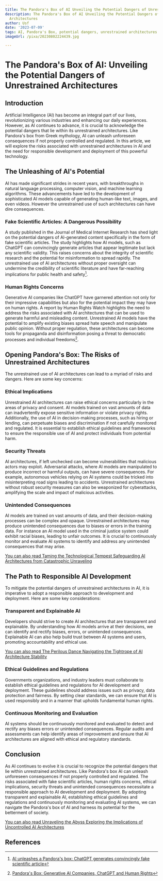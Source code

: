 ```yaml
---
title: The Pandora's Box of AI Unveiling the Potential Dangers of Unrestrained Architectures
description: The Pandora's Box of AI Unveiling the Potential Dangers of Unrestrained
  Architectures
author: Usf
date: '2023-07-09'
tags: AI, Pandora's Box, potential dangers, unrestrained architectures
imageUrl: /pixa/20230802224439.jpg

---
```

# The Pandora's Box of AI: Unveiling the Potential Dangers of Unrestrained Architectures

## Introduction

Artificial Intelligence (AI) has become an integral part of our lives, revolutionizing various industries  and enhancing our daily experiences. However, as AI continues to  advance, it is  crucial to  acknowledge the potential dangers that lie within its unrestrained architectures.  Like Pandora's box from Greek mythology, AI can  unleash unforeseen consequences if  not properly  controlled and regulated. In this article, we will explore the risks associated with unrestrained architectures in  AI  and the need for responsible development and deployment of this powerful technology.

## The Unleashing of AI's Potential

AI has made significant strides in recent years, with breakthroughs in natural language processing, computer vision, and machine  learning algorithms. These  advancements have led to the development of sophisticated AI models capable of  generating human-like text, images, and even videos. However  the unrestrained  use of such architectures can have dire consequences.

### Fake Scientific Articles:  A Dangerous  Possibility

A study published in the Journal of Medical Internet Research has shed light on the  potential dangers of AI-generated content specifically in the form of fake scientific articles. The study highlights how AI models,  such as ChatGPT can convincingly generate  articles that  appear legitimate but  lack any scientific validity. This raises concerns  about the integrity of scientific research and the potential  for  misinformation  to spread rapidly. The unrestrained use of AI architectures without  proper oversight can undermine the credibility of scientific literature and have far-reaching implications  for public health and safety[^1].

### Human Rights Concerns

Generative AI companies like ChatGPT have  garnered attention not  only for their  impressive capabilities but also for the  potential impact they may have on human rights. A report by Human  Rights Watch highlights the need to address the risks  associated with AI architectures that can be used to generate harmful and misleading content. Unrestrained AI models have the potential to amplify existing biases spread hate speech and manipulate public opinion. Without proper regulation, these architectures can become tools for propaganda and disinformation  posing a threat to democratic processes and individual freedoms[^2].

## Opening Pandora's Box: The Risks of Unrestrained Architectures

The unrestrained  use  of AI architectures can lead to a myriad of risks and  dangers. Here are some key concerns:

### Ethical Implications

Unrestrained AI architectures can raise ethical  concerns particularly in the areas of  privacy and  consent. AI models trained on vast  amounts of data can inadvertently expose sensitive information or violate privacy rights. Additionally, the use of AI in decision-making processes, such as hiring or lending, can perpetuate biases and discrimination if not carefully monitored and regulated. It is essential  to establish ethical guidelines and frameworks to ensure the responsible use of AI and protect individuals from potential harm.

### Security Threats

AI architectures, if left unchecked can become vulnerabilities that malicious actors may exploit. Adversarial attacks, where AI models are manipulated to produce incorrect or harmful outputs, can have severe  consequences. For example, autonomous vehicles relying  on AI systems could be tricked into misinterpreting road signs leading to  accidents. Unrestrained architectures without robust security measures can also  be weaponized for cyberattacks, amplifying the scale and impact of malicious activities.

###  Unintended  Consequences

AI models are trained on vast  amounts of data, and their decision-making processes  can be complex and opaque. Unrestrained architectures may produce unintended consequences due to biases or errors in the  training data. For instance an  AI model used in the criminal justice  system could exhibit racial biases, leading to unfair  outcomes. It  is crucial to continuously monitor and evaluate AI systems to identify and address any unintended consequences that may arise.

[You can also read Taming the Technological  Tempest Safeguarding AI Architectures from Catastrophic Unraveling](Taming%20the%20Technological%20Tempest%20Safeguarding%20AI%20Architectures%20from%20Catastrophic%20Unraveling)


##  The Path to Responsible AI Development

To mitigate the potential dangers of unrestrained architectures in AI, it is imperative to adopt a responsible approach to development and deployment. Here are some key considerations:

###  Transparent and Explainable AI

Developers should  strive to create AI architectures that are transparent and explainable. By understanding how AI models arrive at their decisions, we can identify  and  rectify biases, errors, or unintended  consequences. Explainable AI can also  help build trust between AI  systems and users, promoting accountability and ethical  use.

[You can also read The Perilous Dance  Navigating the Tightrope  of AI Architecture Stability](The%20Perilous%20Dance%20Navigating%20the%20Tightrope%20of%20AI%20Architecture%20Stability)


### Ethical Guidelines and Regulations

Governments organizations, and industry leaders must collaborate to establish ethical guidelines and regulations  for AI development and deployment. These guidelines should address issues such as privacy, data protection and fairness. By setting clear standards, we can ensure that AI is used responsibly and in a manner that upholds fundamental human rights.

### Continuous  Monitoring and Evaluation

AI systems should be continuously monitored and evaluated to  detect and rectify any biases errors or unintended consequences. Regular audits  and assessments can help identify areas of improvement and ensure that AI architectures are aligned with ethical and regulatory standards.

## Conclusion

As AI continues to evolve it is crucial to recognize the potential dangers that lie within unrestrained architectures. Like Pandora's box AI can unleash  unforeseen consequences if  not properly  controlled and  regulated. The risks  associated with fake  scientific articles, human rights concerns,  ethical implications, security threats and unintended consequences necessitate a responsible  approach to AI development and deployment. By adopting transparent and explainable AI,  establishing ethical guidelines and regulations and continuously monitoring and evaluating AI systems,  we can navigate  the Pandora's box of AI and  harness its potential for the betterment of society.

[You can also read Unraveling the Abyss  Exploring the  Implications of Uncontrolled AI Architectures](Unraveling%20the%20Abyss%20Exploring%20the%20Implications%20of%20Uncontrolled%20AI%20Architectures)


##  References

[^1]:  [AI unleashes a Pandora's box: ChatGPT  generates convincingly fake scientific article](https://www.eurekalert.org/news-releases/994633)
[^2]: [Pandora's Box: Generative AI Companies, ChatGPT  and  Human Rights](https://www.hrw.org/news/2023/05/03/pandoras-box-generative-ai-companies-chatgpt-and-human-rights)